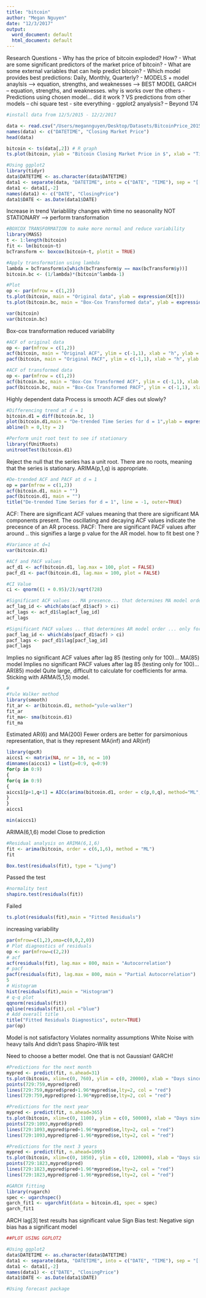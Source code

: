 ```yaml
---
title: "bitcoin"
author: "Megan Nguyen"
date: "12/3/2017"
output:
  word_document: default
  html_document: default
---
```

Research Questions
- Why has the price of bitcoin exploded?  How?
- What are some significant predictors of the market price of bitcoin?
- What are some external variables that can help predict bitcoin?
- Which model provides best predictions: Daily, Monthly, Quarterly?
- MODELS + model anaylsis --> equation, strengths, and weaknesses
------> BEST MODEL GARCH -- equation, strengths, and weaknesses.  why is works over the others
- Predictions using chosen model... did it work ? VS predictions from other models -- chi square test
- site everything
- ggplot2 anyalysis?
-- Beyond 174




```r
#install data from 12/5/2015 - 12/2/2017

data <- read.csv("/Users/megannguyen/Desktop/Datasets/BitcoinPrice_2015-2017.csv")
names(data) <- c("DATETIME", "Closing Market Price")
head(data)
```

```r
bitcoin <- ts(data[,2]) # R graph
ts.plot(bitcoin, ylab = "Bitcoin Closing Market Price in $", xlab = "Time in Days", main = "Bitcoin Price Since December 6, 2015")

#Using ggplot2
library(tidyr)
data$DATETIME <- as.character(data$DATETIME)
data1 <- separate(data, "DATETIME", into = c("DATE", "TIME"), sep = "[[:space:]]", convert = TRUE)
data1 <- data1[,-2]
names(data1) <- c("DATE", "ClosingPrice")
data1$DATE <- as.Date(data1$DATE)
```

Increase in trend
Variablility changes with time
no seasonality
NOT STATIONARY --> perform transformation
```r
#BOXCOX TRANSFORMATION to make more normal and reduce variability
library(MASS)
t <- 1:length(bitcoin)
fit <- lm(bitcoin~t)
bcTransform <- boxcox(bitcoin~t, plotit = TRUE)

```

```r
#Apply transformation using lambda
lambda = bcTransform$x[which(bcTransform$y == max(bcTransform$y))]
bitcoin.bc <- (1/lambda)*(bitcoin^lambda-1)

#Plot
op <- par(mfrow = c(1,2))
ts.plot(bitcoin, main = "Original data", ylab = expression(X[t]))
ts.plot(bitcoin.bc, main = "Box-Cox Transformed data", ylab = expression(Y[t]))
```
```r
var(bitcoin)
var(bitcoin.bc)
```
Box-cox transformation reduced variability

```r
#ACF of original data
op <- par(mfrow = c(1,2))
acf(bitcoin, main = "Original ACF", ylim = c(-1,1), xlab = "h", ylab = expression(hat(rho)[X](h)))
pacf(bitcoin, main = "Original PACF", ylim = c(-1,1), xlab = "h", ylab = expression(hat(rho)[X](h)))
```
```r
#ACF of transformed data
op <- par(mfrow = c(1,2))
acf(bitcoin.bc, main = "Box-Cox Transformed ACF", ylim = c(-1,1), xlab = "h", ylab = expression(hat(rho)[X](h)))
pacf(bitcoin.bc, main = "Box-Cox Transformed PACF", ylim = c(-1,1), xlab = "h", ylab = expression(hat(rho)[X](h)))
```
Highly dependent data
Process is smooth
ACF dies out slowly?
```r
#Differencing trend at d = 1
bitcoin.d1 = diff(bitcoin.bc, 1)
plot(bitcoin.d1,main = "De-trended Time Series for d = 1",ylab = expression(nabla[1]~Y[t]))
abline(h = 0,lty = 2)
```
```r
#Perform unit root test to see if stationary
library(fUnitRoots)
unitrootTest(bitcoin.d1)
```
Reject the null that the series has a unit root.  There are no roots, meaning that the series is stationary.
ARIMA(p,1,q) is appropriate.

```r
#De-trended ACF and PACF at d = 1
op = par(mfrow = c(1,2))
acf(bitcoin.d1, main = "")
pacf(bitcoin.d1, main = "")
title("De-trended Time Series for d = 1", line = -1, outer=TRUE)
```
ACF: There are significant ACF values meaning that there are significant MA components present.  The oscillating and decaying ACF values indicate the precesnce of an AR process.
PACF: There are  significant PACF values after around .. this signifies a large p value for the AR model.  how to fit best one ?
```r
#Variance at d=1
var(bitcoin.d1)

#ACf and PACF values
acf_d1 <- acf(bitcoin.d1, lag.max = 100, plot = FALSE)
pacf_d1 <- pacf(bitcoin.d1, lag.max = 100, plot = FALSE)

#CI Value
ci <- qnorm((1 + 0.95)/2)/sqrt(728)

#Significant ACF values .. MA presence... that determines MA model order ... only testing for 100 lags
acf_lag_id <- which(abs(acf_d1$acf) > ci)
acf_lags <- acf_d1$lag[acf_lag_id]
acf_lags

#Significant PACF values .. that determines AR model order ... only for 100 lags
pacf_lag_id <- which(abs(pacf_d1$acf) > ci)
pacf_lags <- pacf_d1$lag[pacf_lag_id]
pacf_lags

```
Implies no significant ACF values after lag 85 (testing only for 100)... MA(85) model
Implies no significant PACF values after lag 85 (testing only for 100)... AR(85) model
Quite large, difficult to calculate for coefficients for arma.  
Sticking with ARMA(5,1,5) model.





```r
#
#Yule Walker method
library(smooth)
fit_ar <- ar(bitcoin.d1, method="yule-walker")
fit_ar
fit_ma<- sma(bitcoin.d1)
fit_ma
```
Estimated AR(6) and MA(200)
Fewer orders are better for parsimonious representation, that is they represent MA(inf) and AR(inf)

```r
library(qpcR)
aiccs1 <- matrix(NA, nr = 10, nc = 10)
dimnames(aiccs1) = list(p=0:9, q=0:9)
for(p in 0:9)
{
for(q in 0:9)
{
aiccs1[p+1,q+1] = AICc(arima(bitcoin.d1, order = c(p,0,q), method="ML", optim.control = list(maxit = 800)))
}
}
aiccs1

```

```r
min(aiccs1)

```
ARIMA(6,1,6) model
Close to prediction 


```r
#Residual analysis on ARIMA(6,1,6)
fit <- arima(bitcoin, order = c(6,1,6), method = "ML")
fit
```


```r
Box.test(residuals(fit), type = "Ljung")
```
Passed the test

```r
#normality test
shapiro.test(residuals(fit))
```
Failed

```r
ts.plot(residuals(fit),main = "Fitted Residuals")
```
increasing variability



```r
par(mfrow=c(1,2),oma=c(0,0,2,0))
# Plot diagnostics of residuals
op <- par(mfrow=c(2,2))
# acf
acf(residuals(fit), lag.max = 800, main = "Autocorrelation")
# pacf
pacf(residuals(fit), lag.max = 800, main = "Partial Autocorrelation")
5
# Histogram
hist(residuals(fit),main = "Histogram")
# q-q plot
qqnorm(residuals(fit))
qqline(residuals(fit),col ="blue")
# Add overall title
title("Fitted Residuals Diagnostics", outer=TRUE)
par(op)
```
Model is not satisfactory
Violates normality assumptions
White Noise with heavy tails
And didn't pass Shapiro-Wilk test

Need to choose a better model.  One that is not Gaussian!
GARCH!



```r
#Predictions for the next month
mypred <- predict(fit, n.ahead=31)
ts.plot(bitcoin, xlim=c(0, 760), ylim = c(0, 20000), xlab = "Days since December 5, 2015", ylab = "Bitcoin $USD Market Price", main = "Betting on Bitcoin")
points(729:759,mypred$pred)
lines(729:759,mypred$pred+1.96*mypred$se,lty=2, col = "red")
lines(729:759,mypred$pred-1.96*mypred$se,lty=2, col = "red")


```


```r
#Predictions for the next year
mypred <- predict(fit, n.ahead=365)
ts.plot(bitcoin, xlim=c(0, 1100), ylim = c(0, 50000), xlab = "Days since December 5, 2015", ylab = "Bitcoin $USD Market Price", main = "Betting on Bitcoin")
points(729:1093,mypred$pred)
lines(729:1093,mypred$pred+1.96*mypred$se,lty=2, col = "red")
lines(729:1093,mypred$pred-1.96*mypred$se,lty=2, col = "red")

```



```r
#Predictions for the next 3 years
mypred <- predict(fit, n.ahead=1095)
ts.plot(bitcoin, xlim=c(0, 1850), ylim = c(0, 120000), xlab = "Days since December 5, 2015", ylab = "Bitcoin $USD Market Price", main = "Betting on Bitcoin: 95% Confidence Interval")
points(729:1823,mypred$pred)
lines(729:1823,mypred$pred+1.96*mypred$se,lty=2, col = "red")
lines(729:1823,mypred$pred-1.96*mypred$se,lty=2, col = "red")
```


```r
#GARCH fitting
library(rugarch)
spec <- ugarchspec()
garch_fit1 <- ugarchfit(data = bitcoin.d1, spec = spec)
garch_fit1
```
ARCH lag[3] test results has significant value
Sign Bias test: Negative sign bias has a significant model


```r

##PLOT USING GGPLOT2

#Using ggplot2
data$DATETIME <- as.character(data$DATETIME)
data1 <- separate(data, "DATETIME", into = c("DATE", "TIME"), sep = "[[:space:]]", convert = TRUE)
data1 <- data1[,-2]
names(data1) <- c("DATE", "ClosingPrice")
data1$DATE <- as.Date(data1$DATE)

#Using forecast package

```


